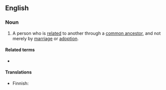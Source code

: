 ==English==

===Noun===
{{en-noun}}

# A person who is [[related]] to another through a [[common ancestor]], and not merely by [[marriage]] or [[adoption]].

====Related terms====
* {{l|en|blood relation}}

====Translations====
{{trans-top|person}}
* Finnish: {{t|fi|verisukulainen}}
{{trans-mid}}
{{trans-bottom}}